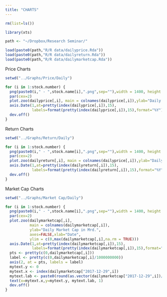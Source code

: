 ```yaml
---
title: "CHARTS"
---
```


```r
rm(list=ls())
```

```r
library(xts)
```

```r
path <- "~/Dropbox/Research Seminar/"

load(paste0(path,"R/R data/dailyprice.Rda"))
load(paste0(path,"R/R data/dailyreturn.Rda"))
load(paste0(path,"R/R data/dailymarketcap.Rda"))
```

Price Charts

```r
setwd("../Graphs/Price/Daily")

for (i in 1:stock.number) {
  png(paste0(i," - ",stock.name[i],".png",sep=""),width = 1400, height = 1000)
  par(cex=2)
  plot.zoo(dailyprice[,i], main = colnames(dailyprice[,i]),ylab="Daily adjusted closing price",xaxt="n",xlab="Date",ylim = c(0,max(dailyprice[,i],na.rm = TRUE)))
  axis.Date(1,at=pretty(index(dailyprice[,i]),15),
            labels=format(pretty(index(dailyprice[,i]),15),format="%Y"))
  dev.off()
}
```

Return Charts

```r
setwd("../Graphs/Return/Daily")

for (i in 1:stock.number) {
  png(paste0(i," - ",stock.name[i],".png",sep=""),width = 1400, height = 1000)
  par(cex=2)
  plot.zoo(dailyreturn[,i], main = colnames(dailyprice[,i]),ylab="Daily log return",xaxt="n",xlab="Date",ylim = (c(-0.7,0.7)))
  axis.Date(1,at=pretty(index(dailyreturn[,i]),15),
            labels=format(pretty(index(dailyreturn[,i]),15),format="%Y"))
  dev.off()
}
```

Market Cap Charts

```r
setwd("../Graphs/Market Cap/Daily")

for (i in 1:stock.number) {
  png(paste0(i," - ",stock.name[i],".png",sep=""),width = 1400, height = 1000)
  par(cex=2)
  plot.zoo(dailymarketcap[,i], 
           main = colnames(dailymarketcap[,i]),
           ylab="Daily Market Cap in Mrd.",
           axes=FALSE,xlab="Date",
           ylim = c(0,max(dailymarketcap[,i],na.rm = TRUE)))
  axis.Date(1,at=pretty(index(dailymarketcap[,i]),15),
            labels=format(pretty(index(dailymarketcap[,i]),15),format="%Y"))
  pts <- pretty(c(0,dailymarketcap[,i]))
  label <- pretty(c(0,dailymarketcap[,i]/1000000000))
  axis(2, at = pts, labels = label)
  mytext.y <- 0
  mytext.x <- index(dailymarketcap["2017-12-29",i])
  mytext.lab <- paste0(round(as.vector(dailymarketcap["2017-12-29",i])/1000000000,2)," Mrd")
  text(x=mytext.x,y=mytext.y, mytext.lab, 1)
  dev.off()
}
```






